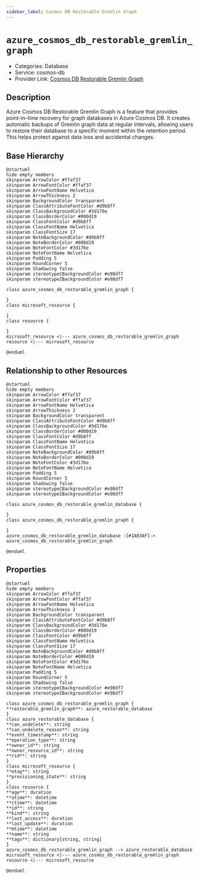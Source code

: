```yaml
---
sidebar_label: Cosmos DB Restorable Gremlin Graph
---
```


# `azure_cosmos_db_restorable_gremlin_graph`

- Categories: Database
- Service: cosmos-db
- Provider Link: [Cosmos DB Restorable Gremlin Graph](https://learn.microsoft.com/en-us/azure/cosmos-db/restorable-gremlin-graph-accounts)

## Description

Azure Cosmos DB Restorable Gremlin Graph is a feature that provides point-in-time recovery for graph databases in Azure Cosmos DB. It creates automatic backups of Gremlin graph data at regular intervals, allowing users to restore their database to a specific moment within the retention period. This helps protect against data loss and accidental changes.

## Base Hierarchy

<ZoomPanPinch>

```kroki imgType="plantuml" imgAlt="Hierarchy of Cosmos DB Restorable Gremlin Graph"
@startuml
hide empty members
skinparam ArrowColor #ffaf37
skinparam ArrowFontColor #ffaf37
skinparam ArrowFontName Helvetica
skinparam ArrowThickness 2
skinparam BackgroundColor transparent
skinparam ClassAttributeFontColor #d9b8ff
skinparam ClassBackgroundColor #3d176e
skinparam ClassBorderColor #000d19
skinparam ClassFontColor #d9b8ff
skinparam ClassFontName Helvetica
skinparam ClassFontSize 17
skinparam NoteBackgroundColor #d9b8ff
skinparam NoteBorderColor #000d19
skinparam NoteFontColor #3d176e
skinparam NoteFontName Helvetica
skinparam Padding 5
skinparam RoundCorner 5
skinparam Shadowing false
skinparam stereotypeCBackgroundColor #e98df7
skinparam stereotypeIBackgroundColor #e98df7

class azure_cosmos_db_restorable_gremlin_graph {

}
class microsoft_resource {

}
class resource {

}
microsoft_resource <|--- azure_cosmos_db_restorable_gremlin_graph
resource <|--- microsoft_resource

@enduml
```

</ZoomPanPinch>

## Relationship to other Resources

<ZoomPanPinch>

```kroki imgType="plantuml" imgAlt="Diagram of Cosmos DB Restorable Gremlin Graph resource relationships"
@startuml
hide empty members
skinparam ArrowColor #ffaf37
skinparam ArrowFontColor #ffaf37
skinparam ArrowFontName Helvetica
skinparam ArrowThickness 2
skinparam BackgroundColor transparent
skinparam ClassAttributeFontColor #d9b8ff
skinparam ClassBackgroundColor #3d176e
skinparam ClassBorderColor #000d19
skinparam ClassFontColor #d9b8ff
skinparam ClassFontName Helvetica
skinparam ClassFontSize 17
skinparam NoteBackgroundColor #d9b8ff
skinparam NoteBorderColor #000d19
skinparam NoteFontColor #3d176e
skinparam NoteFontName Helvetica
skinparam Padding 5
skinparam RoundCorner 5
skinparam Shadowing false
skinparam stereotypeCBackgroundColor #e98df7
skinparam stereotypeIBackgroundColor #e98df7

class azure_cosmos_db_restorable_gremlin_database {

}
class azure_cosmos_db_restorable_gremlin_graph {

}
azure_cosmos_db_restorable_gremlin_database -[#1A83AF]-> azure_cosmos_db_restorable_gremlin_graph

@enduml
```

</ZoomPanPinch>

## Properties

<ZoomPanPinch>

```kroki imgType="plantuml" imgAlt="Diagram of Cosmos DB Restorable Gremlin Graph data model"
@startuml
hide empty members
skinparam ArrowColor #ffaf37
skinparam ArrowFontColor #ffaf37
skinparam ArrowFontName Helvetica
skinparam ArrowThickness 2
skinparam BackgroundColor transparent
skinparam ClassAttributeFontColor #d9b8ff
skinparam ClassBackgroundColor #3d176e
skinparam ClassBorderColor #000d19
skinparam ClassFontColor #d9b8ff
skinparam ClassFontName Helvetica
skinparam ClassFontSize 17
skinparam NoteBackgroundColor #d9b8ff
skinparam NoteBorderColor #000d19
skinparam NoteFontColor #3d176e
skinparam NoteFontName Helvetica
skinparam Padding 5
skinparam RoundCorner 5
skinparam Shadowing false
skinparam stereotypeCBackgroundColor #e98df7
skinparam stereotypeIBackgroundColor #e98df7

class azure_cosmos_db_restorable_gremlin_graph {
**restorable_gremlin_graph**: azure_restorable_database
}
class azure_restorable_database {
**can_undelete**: string
**can_undelete_reason**: string
**event_timestamp**: string
**operation_type**: string
**owner_id**: string
**owner_resource_id**: string
**rid**: string
}
class microsoft_resource {
**etag**: string
**provisioning_state**: string
}
class resource {
**age**: duration
**atime**: datetime
**ctime**: datetime
**id**: string
**kind**: string
**last_access**: duration
**last_update**: duration
**mtime**: datetime
**name**: string
**tags**: dictionary[string, string]
}
azure_cosmos_db_restorable_gremlin_graph --> azure_restorable_database
microsoft_resource <|--- azure_cosmos_db_restorable_gremlin_graph
resource <|--- microsoft_resource

@enduml
```

</ZoomPanPinch>
